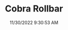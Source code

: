---
width: 1333
height: 2000
title: Cobra Rollbar
description: Cobra replica steering wheel behind the rollbar
date: 11/30/2022 9:30:53 AM
cameraMake: Sony
cameraModel: ILCE-7M3
lens: 85mm F1.4 DG DN | Art 020
settingsfStop: f/1.6
settingsISO: ISO 100
settingsShutter: 1/320
settingsFocalLength: 85 mm
---